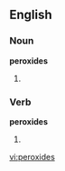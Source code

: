 ==English==

===Noun===
'''peroxides'''

# {{plural of|peroxide}}

===Verb===
'''peroxides'''

# {{third-person singular of|[[peroxide]]}}

[[vi:peroxides]]